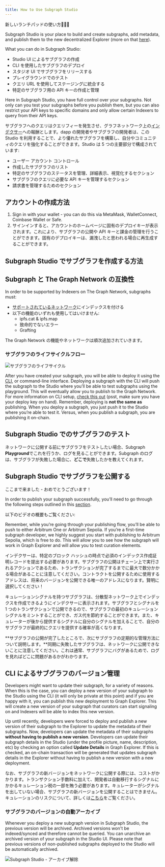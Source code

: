 ```yaml
---
title: How to Use Subgraph Studio
---
```


新しいランチパッドの使い方👩🏽‍🚀

Subgraph Studio is your place to build and create subgraphs, add metadata, and publish them to the new decentralized Explorer (more on that [here](/network/explorer)).

What you can do in Subgraph Studio:

- Studio UI によるサブグラフの作成
- CLI を使用したサブグラフのデプロイ
- スタジオ UI でサブグラフをリリースする
- プレイグラウンドでのテスト
- クエリ URL を使用してステージングに統合する
- 特定のサブグラフ用の API キーの作成と管理

Here in Subgraph Studio, you have full control over your subgraphs. Not only can you test your subgraphs before you publish them, but you can also restrict your API keys to specific domains and only allow certain Indexers to query from their API keys.

サブグラフへのクエリはクエリフィーを発生させ、グラフネットワーク上の[インデクサー](/network/indexing)への報酬とします。dapp の開発者やサブグラフの開発者は、この Studio を利用することで、より優れたサブグラフを構築し、自分やコミュニティのクエリを強化することができます。Studio は 5 つの主要部分で構成されています:

- ユーザー アカウント コントロール
- 作成したサブグラフのリスト
- 特定のサブグラフのステータスを管理、詳細表示、視覚化するセクション
- サブグラフのクエリに必要な API キーを管理するセクション
- 請求書を管理するためのセクション

## アカウントの作成方法

1. Sign in with your wallet - you can do this via MetaMask, WalletConnect, Coinbase Wallet or Safe.
1. サインインすると、アカウントのホームページに固有のデプロイキーが表示されます。これにより、サブグラフの公開や API キーと課金の管理を行うことができます。固有のデプロイキーは、漏洩したと思われる場合に再生成することができます。

## Subgraph Studio でサブグラフを作成する方法

<VideoEmbed youtube="nGIFuC69bSA" />

## Subgraph と The Graph Network の互換性

In order to be supported by Indexers on The Graph Network, subgraphs must:

- [サポートされているネットワーク](/developing/supported-networks)にインデックスを付ける
- 以下の機能のいずれも使用してはいけません:
  - ipfs.cat & ipfs.map
  - 致命的でないエラー
  - Grafting

The Graph Network の機能やネットワークは順次追加されていきます。

### サブグラフのライフサイクルフロー

![サブグラフのライフサイクル](/img/subgraph-lifecycle.png)

After you have created your subgraph, you will be able to deploy it using the [CLI](https://github.com/graphprotocol/graph-tooling/tree/main/packages/cli), or command-line interface. Deploying a subgraph with the CLI will push the subgraph to the Studio where you’ll be able to test subgraphs using the playground. This will eventually allow you to publish to the Graph Network. For more information on CLI setup, [check this out](/developing/defining-a-subgraph#install-the-graph-cli) (psst, make sure you have your deploy key on hand). Remember, deploying is **not the same as** publishing. When you deploy a subgraph, you just push it to the Studio where you’re able to test it. Versus, when you publish a subgraph, you are publishing it on-chain.

## Subgraph Studio でのサブグラフのテスト

ネットワークに公開する前にサブグラフをテストしたい場合、Subgraph **Playground**でこれを行うか、ログを見ることができます。Subgraph のログは、サブグラフが失敗した場合に、**どこで**失敗したかを教えてくれます。

## Subgraph Studio でサブグラフを公開する

ここまで来ました - おめでとうございます！

In order to publish your subgraph successfully, you’ll need to go through the following steps outlined in this [section](/publishing/publishing-a-subgraph/).

以下のビデオの概要もご覧ください:

<VideoEmbed youtube="satdwdbvzAQ" />

Remember, while you’re going through your publishing flow, you’ll be able to push to either Arbitrum One or Arbitrum Sepolia. If you’re a first-time subgraph developer, we highly suggest you start with publishing to Arbitrum Sepolia, which is free to do. This will allow you to see how the subgraph will work in Graph Explorer and will allow you to test curation elements.

インデクサーは、特定のブロック ハッシュの時点で必須のインデックス作成証明レコードを提出する必要があります。サブグラフの公開はチェーン上で実行されるアクションであるため、トランザクションが完了するまでに最大で数分かかる場合があることに注意してください。コントラクトを公開するために使用するアドレスは、将来のバージョンを公開できる唯一のアドレスになります。賢明に選択してください！

キュレーションシグナルを持つサブグラフは、分散型ネットワーク上でインデックスを作成できるようにインデクサーに表示されます。サブグラフとシグナルを 1 つのトランザクションで公開できるので、サブグラフの最初のキュレーションシグナルをミントすることができ、ガス代を節約することができます。また、キュレーターが後から提供するシグナルに自分のシグナルを加えることで、自分のサブグラフが最終的にクエリを提供する確率が高くなります。

**サブグラフの公開が完了したところで、次にサブグラフの定期的な管理方法について説明します。**同期に失敗したサブグラフは、ネットワークに公開できないことに注意してください。これは通常、サブグラフにバグがあるためで、ログを見ればどこに問題があるかがわかります。

## CLI によるサブグラフのバージョン管理

Developers might want to update their subgraph, for a variety of reasons. When this is the case, you can deploy a new version of your subgraph to the Studio using the CLI (it will only be private at this point) and if you are happy with it, you can publish this new deployment to Graph Explorer. This will create a new version of your subgraph that curators can start signaling on and Indexers will be able to index this new version.

Up until recently, developers were forced to deploy and publish a new version of their subgraph to the Explorer to update the metadata of their subgraphs. Now, developers can update the metadata of their subgraphs **without having to publish a new version**. Developers can update their subgraph details in the Studio (under the profile picture, name, description, etc) by checking an option called **Update Details** in Graph Explorer. If this is checked, an on-chain transaction will be generated that updates subgraph details in the Explorer without having to publish a new version with a new deployment.

なお、サブグラフの新バージョンをネットワークに公開する際には、コストがかかります。トランザクション手数料に加えて、開発者は自動移行するシグナルにかかるキュレーション税の一部を賄う必要があります。キュレーターがシグナルを出していない場合、サブグラフの新バージョンを公開することはできません。キュレーションのリスクについて、詳しくは[こちら](/network/curating)をご覧ください。

### サブグラフのバージョンの自動アーカイブ

Whenever you deploy a new subgraph version in Subgraph Studio, the previous version will be archived. Archived versions won't be indexed/synced and therefore cannot be queried. You can unarchive an archived version of your subgraph in the Studio UI. Please note that previous versions of non-published subgraphs deployed to the Studio will be automatically archived.

![Subgraph Studio - アーカイブ解除](/img/Unarchive.png)

